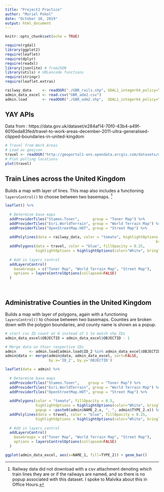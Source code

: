 ---
title: "Project2 Practice"
author: "Muriel Pokol"
date: "October 10, 2019"
output: html_document
---

```{r setup, include=FALSE}
knitr::opts_chunk$set(echo = TRUE)
```

```{r setup2, include=FALSE}
require(rgdal)
library(ggplot2)
require(leaflet)
require(dplyr)
require(readxl)
library(jsonlite) # fromJSON
library(utils) # URLencode functions
require(stringr)
require(leaflet.extras)

```

```{r, data_load, results='hide'}
railway_data     <- readOGR("./GBR_rails.shp", GDAL1_integer64_policy=TRUE)  # for lines map
admin_data_excel <- read.csv("GBR_adm2.csv")                                 # for poly map
admin.load       <- readOGR("./GBR_adm2.shp",  GDAL1_integer64_policy=TRUE)  # for poly map  
```

## YAY APIs
Data from : https://data.gov.uk/dataset/e284af14-70f0-43b4-a49f-6010eda83fed/travel-to-work-areas-december-2011-ultra-generalised-clipped-boundaries-in-united-kingdom
```{r, esri}
# Travel from Work Areas
# Load as geojson
travel <- readOGR("http://geoportal1-ons.opendata.arcgis.com/datasets/d3062ec5f03b49a7be631d71586cac8c_4.geojson")
# Plot polling locations
plot(travel)
```

## Train Lines across the United Kingdom
Builds a map with layer of lines.  This map also includes a functioning `layersControl()` to choose between two basemaps. [^1]
 
[^1]: Railway data did not download with a csv attachment denoting *which* train lines they are or if the railways are named, and so there is no popup associated with this dataset. I spoke to Malvika about this in Office Hours. 

```{r, lines}
leaflet() %>%
  
  # Determine base maps
  addProviderTiles("Stamen.Toner",      group = "Toner Map") %>%
  addProviderTiles("Esri.WorldTerrain", group = "World Terrain Map") %>%
  addProviderTiles("OpenStreetMap.HOT", group = "Street Map") %>% 
  
  addPolylines(data = railway_data, color = "tomato", highlightOptions = highlightOptions(color="White", 
                                                                     bringToFront=TRUE)) %>%
  addPolygons(data = travel, color = "blue", fillOpacity = 0.25, 
              highlightOptions = highlightOptions(color="White", bringToFront=TRUE)) %>%
  
  # Add in layers control
  addLayersControl(
    baseGroups = c("Toner Map", "World Terrain Map", "Street Map"),
    options = layersControlOptions(collapsed=FALSE)
  )
```

<br>

## Administrative Counties in the United Kingdom 
Builds a map with layer of polygons, again with a functioning `layersControl()` to choose between two basemaps. Counties are broken down with the polygon boundaries, and county name is shown as a popup.
```{r, merge}
# start csv ID count at 0 instead of 1 to match shp IDs
admin_data_excel$OBJECTID = admin_data_excel$OBJECTID - 1

# Merge data on thier respective IDs
admin      <- admin.load[admin.load$ID_2 %in% admin_data_excel$OBJECTID,]
admin@data <- merge(admin@data, admin_data_excel, sort=FALSE,
                    by.x='ID_2', by.y='OBJECTID')
```

```{r, polygons}
leaflet(data = admin) %>% 
  
  # Determine base maps
  addProviderTiles("Stamen.Toner",    group = "Toner Map") %>%
  addProviderTiles("Esri.WorldTerrain", group = "World Terrain Map") %>%
  addProviderTiles("OpenStreetMap.HOT", group = "Street Map") %>%
  
  addPolygons(color = "tomato", fillOpacity = 0.5, 
              highlightOptions = highlightOptions(color="White", bringToFront=TRUE),
              popup = ~paste0(admin$NAME_2.x, ", ", admin$TYPE_2.x)) %>%
  addPolylines(data = travel, color = "blue", fillOpacity = 0.25, 
              highlightOptions = highlightOptions(color="White", bringToFront=TRUE)) %>%
  
  # Add in layers control
  addLayersControl(
    baseGroups = c("Toner Map", "World Terrain Map", "Street Map"),
    options = layersControlOptions(collapsed=FALSE)
  )
```



```{r}
ggplot(admin_data_excel, aes(x=NAME_1, fill=TYPE_2)) + geom_bar()
```





